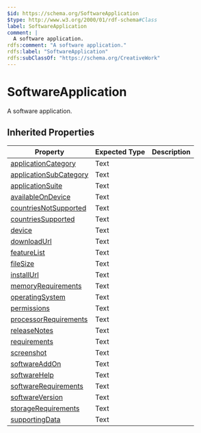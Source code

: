 ```yaml
---
$id: https://schema.org/SoftwareApplication
$type: http://www.w3.org/2000/01/rdf-schema#Class
label: SoftwareApplication
comment: |
  A software application.
rdfs:comment: "A software application."
rdfs:label: "SoftwareApplication"
rdfs:subClassOf: "https://schema.org/CreativeWork"
---
```


# SoftwareApplication

A software application.

## Inherited Properties

| Property | Expected Type | Description |
| --- | --- | --- |
| [applicationCategory](https://schema.org/applicationCategory) | Text |  |
| [applicationSubCategory](https://schema.org/applicationSubCategory) | Text |  |
| [applicationSuite](https://schema.org/applicationSuite) | Text |  |
| [availableOnDevice](https://schema.org/availableOnDevice) | Text |  |
| [countriesNotSupported](https://schema.org/countriesNotSupported) | Text |  |
| [countriesSupported](https://schema.org/countriesSupported) | Text |  |
| [device](https://schema.org/device) | Text |  |
| [downloadUrl](https://schema.org/downloadUrl) | Text |  |
| [featureList](https://schema.org/featureList) | Text |  |
| [fileSize](https://schema.org/fileSize) | Text |  |
| [installUrl](https://schema.org/installUrl) | Text |  |
| [memoryRequirements](https://schema.org/memoryRequirements) | Text |  |
| [operatingSystem](https://schema.org/operatingSystem) | Text |  |
| [permissions](https://schema.org/permissions) | Text |  |
| [processorRequirements](https://schema.org/processorRequirements) | Text |  |
| [releaseNotes](https://schema.org/releaseNotes) | Text |  |
| [requirements](https://schema.org/requirements) | Text |  |
| [screenshot](https://schema.org/screenshot) | Text |  |
| [softwareAddOn](https://schema.org/softwareAddOn) | Text |  |
| [softwareHelp](https://schema.org/softwareHelp) | Text |  |
| [softwareRequirements](https://schema.org/softwareRequirements) | Text |  |
| [softwareVersion](https://schema.org/softwareVersion) | Text |  |
| [storageRequirements](https://schema.org/storageRequirements) | Text |  |
| [supportingData](https://schema.org/supportingData) | Text |  |
